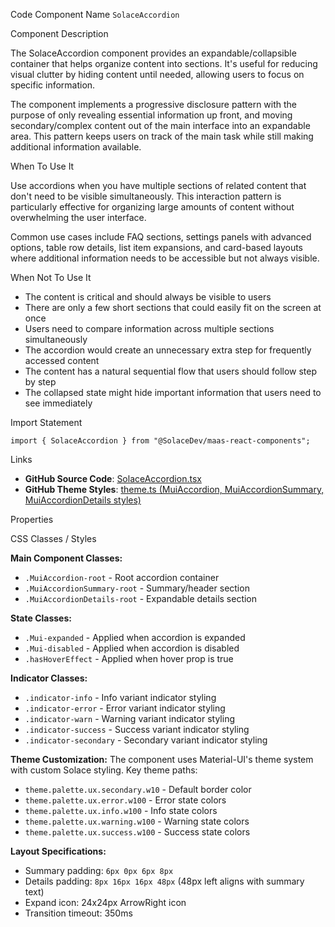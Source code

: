 
<Meta of={SolaceAccordionStories} />

<Title>SolaceAccordion</Title>

<Description of={SolaceAccordionStories} />

<Subtitle>Code Component Name</Subtitle>
`SolaceAccordion`

<Subtitle>Component Description</Subtitle>

The SolaceAccordion component provides an expandable/collapsible container that helps organize content into sections. It's useful for reducing visual clutter by hiding content until needed, allowing users to focus on specific information.

The component implements a progressive disclosure pattern with the purpose of only revealing essential information up front, and moving secondary/complex content out of the main interface into an expandable area. This pattern keeps users on track of the main task while still making additional information available.

<Subtitle>When To Use It</Subtitle>

Use accordions when you have multiple sections of related content that don't need to be visible simultaneously. This interaction pattern is particularly effective for organizing large amounts of content without overwhelming the user interface.

Common use cases include FAQ sections, settings panels with advanced options, table row details, list item expansions, and card-based layouts where additional information needs to be accessible but not always visible.

<Subtitle>When Not To Use It</Subtitle>

- The content is critical and should always be visible to users
- There are only a few short sections that could easily fit on the screen at once
- Users need to compare information across multiple sections simultaneously
- The accordion would create an unnecessary extra step for frequently accessed content
- The content has a natural sequential flow that users should follow step by step
- The collapsed state might hide important information that users need to see immediately

<Subtitle>Import Statement</Subtitle>

```tsx
import { SolaceAccordion } from "@SolaceDev/maas-react-components";
```

<Subtitle>Links</Subtitle>

- **GitHub Source Code**: [SolaceAccordion.tsx](https://github.com/SolaceDev/maas-react-components/blob/main/src/components/SolaceAccordion.tsx)
- **GitHub Theme Styles**: <a href="https://github.com/SolaceDev/maas-react-components/blob/main/src/resources/theme.ts#:~:text=MuiAccordion" target="_blank">theme.ts (MuiAccordion, MuiAccordionSummary, MuiAccordionDetails styles)</a>

<Subtitle>Properties</Subtitle>

<ArgTypes of={SolaceAccordionStories} />

<Subtitle>CSS Classes / Styles</Subtitle>

**Main Component Classes:**

- `.MuiAccordion-root` - Root accordion container
- `.MuiAccordionSummary-root` - Summary/header section
- `.MuiAccordionDetails-root` - Expandable details section

**State Classes:**

- `.Mui-expanded` - Applied when accordion is expanded
- `.Mui-disabled` - Applied when accordion is disabled
- `.hasHoverEffect` - Applied when hover prop is true

**Indicator Classes:**

- `.indicator-info` - Info variant indicator styling
- `.indicator-error` - Error variant indicator styling
- `.indicator-warn` - Warning variant indicator styling
- `.indicator-success` - Success variant indicator styling
- `.indicator-secondary` - Secondary variant indicator styling

**Theme Customization:**
The component uses Material-UI's theme system with custom Solace styling. Key theme paths:

- `theme.palette.ux.secondary.w10` - Default border color
- `theme.palette.ux.error.w100` - Error state colors
- `theme.palette.ux.info.w100` - Info state colors
- `theme.palette.ux.warning.w100` - Warning state colors
- `theme.palette.ux.success.w100` - Success state colors

**Layout Specifications:**

- Summary padding: `6px 0px 6px 8px`
- Details padding: `8px 16px 16px 48px` (48px left aligns with summary text)
- Expand icon: 24x24px ArrowRight icon
- Transition timeout: 350ms
